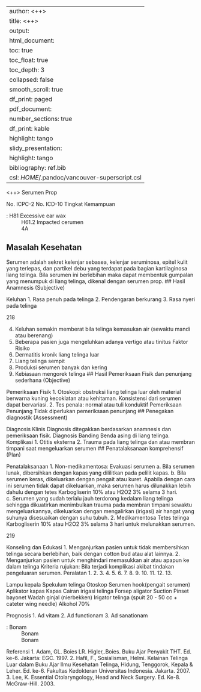 
---
author: <++>
title: <++>
output:
  html_document:
    toc: true
    toc_float: true
    toc_depth: 3
    collapsed: false
    smooth_scroll: true
    df_print: paged
  pdf_document:
    number_sections: true
    df_print: kable
    highlight: tango
  slidy_presentation:
    highlight: tango
bibliography: ref.bib
csl: $HOME$/.pandoc/vancouver-superscript.csl
---

<++>
Serumen Prop

No. ICPC-2
No. ICD-10
Tingkat Kemampuan

: H81 Excessive ear wax
: H61.2 Impacted cerumen
: 4A

## Masalah Kesehatan

Serumen adalah sekret kelenjar sebasea, kelenjar seruminosa, epitel kulit
yang terlepas, dan partikel debu yang terdapat pada bagian kartilaginosa liang
telinga. Bila serumen ini berlebihan maka dapat membentuk gumpalan yang
menumpuk di liang telinga, dikenal dengan serumen prop.
## Hasil Anamnesis (Subjective)

Keluhan
1. Rasa penuh pada telinga
2. Pendengaran berkurang
3. Rasa nyeri pada telinga

218

4. Keluhan semakin memberat bila telinga kemasukan air (sewaktu mandi
atau berenang)
5. Beberapa pasien juga mengeluhkan adanya vertigo atau tinitus
Faktor Risiko
1. Dermatitis kronik liang telinga luar
2. Liang telinga sempit
3. Produksi serumen banyak dan kering
4. Kebiasaan mengorek telinga
## Hasil Pemeriksaan Fisik dan penunjang sederhana (Objective)

Pemeriksaan Fisik
1. Otoskopi: obstruksi liang telinga luar oleh material berwarna kuning
kecoklatan atau kehitaman. Konsistensi dari serumen dapat bervariasi.
2. Tes penala: normal atau tuli konduktif
Pemeriksaan Penunjang
Tidak diperlukan pemeriksaan penunjang
## Penegakan diagnostik (Assessment)

Diagnosis Klinis
Diagnosis ditegakkan berdasarkan anamnesis dan pemeriksaan fisik.
Diagnosis Banding
Benda asing di liang telinga.
Komplikasi
1. Otitis eksterna
2. Trauma pada liang telinga dan atau membran timpani saat mengeluarkan
serumen
## Penatalaksanaan komprehensif (Plan)

Penatalaksanaan
1. Non-medikamentosa: Evakuasi serumen
a. Bila serumen lunak, dibersihkan dengan kapas yang dililitkan pada
pelilit kapas.
b. Bila serumen keras, dikeluarkan dengan pengait atau kuret. Apabila
dengan cara ini serumen tidak dapat dikeluarkan, maka serumen
harus dilunakkan lebih dahulu dengan tetes Karbogliserin 10% atau
H2O2 3% selama 3 hari.
c. Serumen yang sudah terlalu jauh terdorong kedalam liang telinga
sehingga dikuatirkan menimbulkan trauma pada membran timpani
sewaktu mengeluarkannya, dikeluarkan dengan mengalirkan (irigasi)
air hangat yang suhunya disesuaikan dengan suhu tubuh.
2. Medikamentosa
Tetes telinga Karbogliserin 10% atau H2O2 3% selama 3 hari untuk
melunakkan serumen.

219

Konseling dan Edukasi
1. Menganjurkan pasien untuk tidak membersihkan telinga secara berlebihan,
baik dengan cotton bud atau alat lainnya.
2. Menganjurkan pasien untuk menghindari memasukkan air atau apapun ke
dalam telinga
Kriteria rujukan:
Bila terjadi komplikasi akibat tindakan pengeluaran serumen.
Peralatan
1.
2.
3.
4.
5.
6.
7.
8.
9.
10.
11.
12.
13.

Lampu kepala
Spekulum telinga
Otoskop
Serumen hook(pengait serumen)
Aplikator kapas
Kapas
Cairan irigasi telinga
Forsep aligator
Suction
Pinset bayonet
Wadah ginjal (nierbekken)
Irigator telinga (spuit 20 - 50 cc + cateter wing needle)
Alkohol 70%

Prognosis
1. Ad vitam
2. Ad functionam
3. Ad sanationam

: Bonam
: Bonam
: Bonam

Referensi
1. Adam, GL. Boies LR. Higler,.Boies. Buku Ajar Penyakit THT. Ed. ke-6.
Jakarta: EGC. 1997.
2. Hafil, F., Sosialisman, Helmi. Kelainan Telinga Luar dalam Buku Ajar Ilmu
Kesehatan Telinga, Hidung, Tenggorok, Kepala & Leher. Ed. ke-6.
Fakultas Kedokteran Universitas Indonesia. Jakarta. 2007.
3. Lee, K. Essential Otolaryngology, Head and Neck Surgery. Ed. Ke-8.
McGraw-Hill. 2003.

